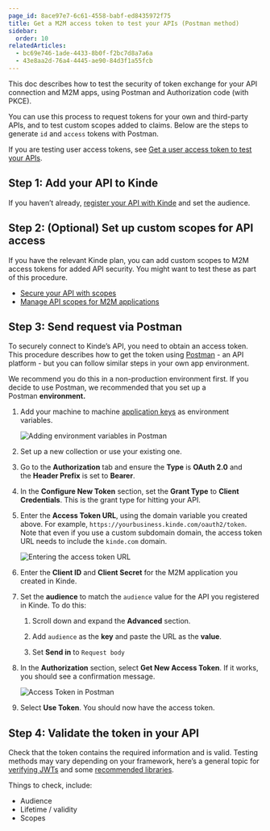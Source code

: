 ```yaml
---
page_id: 8ace97e7-6c61-4558-babf-ed8435972f75
title: Get a M2M access token to test your APIs (Postman method)
sidebar:
  order: 10
relatedArticles:
  - bc69e746-1ade-4433-8b0f-f2bc7d8a7a6a
  - 43e8aa2d-76a4-4445-ae90-84d3f1a55fcb
---
```


This doc describes how to test the security of token exchange for your API connection and M2M apps, using Postman and Authorization code (with PKCE).

You can use this process to request tokens for your own and third-party APIs, and to test custom scopes added to claims. Below are the steps to generate `id` and `access` tokens with Postman.

If you are testing user access tokens, see [Get a user access token to test your APIs](/developer-tools/your-apis/test-your-api-user-token/).

## Step 1: Add your API to Kinde

If you haven’t already, [register your API with Kinde](/developer-tools/your-apis/register-manage-apis/) and set the audience.

## Step 2: (Optional) Set up custom scopes for API access

If you have the relevant Kinde plan, you can add custom scopes to M2M access tokens for added API security. You might want to test these as part of this procedure.

- [Secure your API with scopes](/developer-tools/your-apis/custom-api-scopes/)
- [Manage API scopes for M2M applications](/developer-tools/your-apis/api-scopes-m2m-applications/)

## Step 3: Send request via Postman

To securely connect to Kinde’s API, you need to obtain an access token. This procedure describes how to get the token using [Postman](https://www.postman.com/) - an API platform - but you can follow similar steps in your own app environment.

We recommend you do this in a non-production environment first. If you decide to use Postman, we recommended that you set up a Postman **environment.**

1. Add your machine to machine [application keys](/get-started/connect/getting-app-keys/) as environment variables.

   ![Adding environment variables in Postman](https://imagedelivery.net/skPPZTHzSlcslvHjesZQcQ/69800dc4-2d22-468c-4300-71e4b4ee8b00/public)

2. Set up a new collection or use your existing one.
3. Go to the **Authorization** tab and ensure the **Type** is **OAuth 2.0** and the **Header Prefix** is set to **Bearer**.
4. In the **Configure New Token** section, set the **Grant Type** to **Client Credentials**. This is the grant type for hitting your API.
5. Enter the **Access Token URL**, using the domain variable you created above. For example, `https://yourbusiness.kinde.com/oauth2/token`. Note that even if you use a custom subdomain domain, the access token URL needs to include the `kinde.com` domain.

   ![Entering the access token URL](https://imagedelivery.net/skPPZTHzSlcslvHjesZQcQ/8149baf6-e3b7-406d-7447-390fe4bc2100/public)

6. Enter the **Client ID** and **Client Secret** for the M2M application you created in Kinde.

7. Set the **audience** to match the `audience` value for the API you registered in Kinde. To do this:

   1. Scroll down and expand the **Advanced** section.

   2. Add `audience` as the **key** and paste the URL as the **value**.

   3. Set **Send in** to `Request body`

8. In the **Authorization** section, select **Get New Access Token**. If it works, you should see a confirmation message.

   ![Access Token in Postman](https://imagedelivery.net/skPPZTHzSlcslvHjesZQcQ/b736bc91-3f30-4d48-62c6-37f131e88300/public)

9. Select **Use Token**. You should now have the access token.

## Step 4: Validate the token in your API

Check that the token contains the required information and is valid. Testing methods may vary depending on your framework, here’s a general topic for [verifying JWTs](/build/tokens/verifying-json-web-tokens/) and some [recommended libraries](https://openid.net/developers/jwt-jws-jwe-jwk-and-jwa-implementations/).

Things to check, include:

- Audience
- Lifetime / validity
- Scopes
